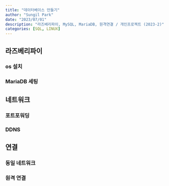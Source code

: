 ```yaml
---
title: "데이터베이스 만들기"
author: "Sungil Park"
date: "2023/07/01"
description: "라즈베리파이, MySQL, MariaDB, 원격연결 / 개인프로젝트 (2023-2)"
categories: [SQL, LINUX]
---
```


## 라즈베리파이

### os 설치

### MariaDB 세팅

## 네트워크

### 포트포워딩

### DDNS

## 연결

### 동일 네트워크

### 원격 연결




